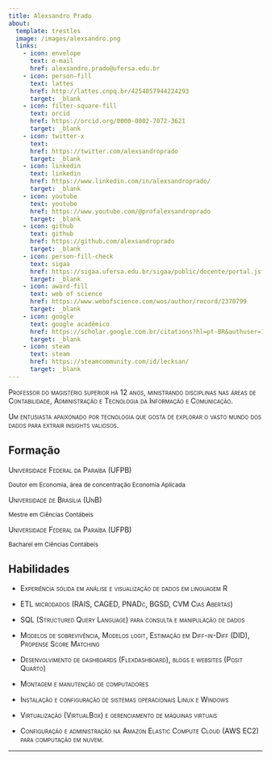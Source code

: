```yaml
---
title: Alexsandro Prado
about:
  template: trestles
  image: /images/alexsandro.png
  links:
    - icon: envelope
      text: e-mail
      href: alexsandro.prado@ufersa.edu.br
    - icon: person-fill
      text: lattes
      href: http://lattes.cnpq.br/4254857944224293
      target: _blank
    - icon: filter-square-fill          
      text: orcid
      href: https://orcid.org/0000-0002-7072-3621
      target: _blank
    - icon: twitter-x
      text:  
      href: https://twitter.com/alexsandroprado
      target: _blank
    - icon: linkedin
      text: linkedin
      href: https://www.linkedin.com/in/alexsandroprado/
      target: _blank
    - icon: youtube
      text: youtube
      href: https://www.youtube.com/@profalexsandroprado
      target: _blank
    - icon: github
      text: github
      href: https://github.com/alexsandroprado
      target: _blank
    - icon: person-fill-check
      text: sigaa
      href: https://sigaa.ufersa.edu.br/sigaa/public/docente/portal.jsf?siape=1987186
      target: _blank    
    - icon: award-fill
      text: web of science
      href: https://www.webofscience.com/wos/author/record/2370799
      target: _blank  
    - icon: google
      text: google acadêmico
      href: https://scholar.google.com.br/citations?hl=pt-BR&authuser=1&user=vMRqbikAAAAJ
      target: _blank  
    - icon: steam
      text: steam
      href: https://steamcommunity.com/id/lecksan/
      target: _blank   
---
```


::: {#hero-heading}
[Professor do magistério superior há 12 anos, ministrando disciplinas nas áreas de Contabilidade, Administração e Tecnologia da Informação e Comunicação.]{.smallcaps}

[Um entusiasta apaixonado por tecnologia que gosta de explorar o vasto mundo dos dados para extrair insights valiosos.]{.smallcaps}



## Formação

[Universidade Federal da Paraíba (UFPB)]{.smallcaps}

^Doutor em Economia, área de concentração Economia Aplicada^

[Universidade de Brasília (UnB)]{.smallcaps}

^Mestre em Ciências Contábeis^

[Universidade Federal da Paraíba (UFPB)]{.smallcaps}

^Bacharel em Ciências Contábeis^

## Habilidades

-   [Experiência sólida em análise e visualização de dados em linguagem R]{.smallcaps}

-   [ETL microdados (RAIS, CAGED, PNADc, BGSD, CVM Cias Abertas)]{.smallcaps}

-   [SQL (Structured Query Language) para consulta e manipulação de dados]{.smallcaps}

-   [Modelos de sobrevivência, Modelos logit, Estimação em Diff-in-Diff (DID), Propense Score Matching]{.smallcaps}

-   [Desenvolvimento de dashboards (Flexdashboard), blogs e websites (Posit Quarto)]{.smallcaps}

-   [Montagem e manutenção de computadores]{.smallcaps}

-   [Instalação e configuração de sistemas operacionais Linux e Windows]{.smallcaps}

-   [Virtualização (VirtualBox) e gerenciamento de máquinas virtuais]{.smallcaps}

-   [Configuração e administração na Amazon Elastic Compute Cloud (AWS EC2) para computação em nuvem.]{.smallcaps}
:::

------------------------------------------------------------------------
